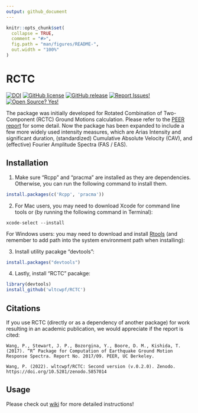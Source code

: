 ```yaml
---
output: github_document
---
```


<!-- README.md is generated from README.Rmd. Please edit that file -->

```r
knitr::opts_chunk$set(
  collapse = TRUE,
  comment = "#>",
  fig.path = "man/figures/README-",
  out.width = "100%"
)
```
# RCTC

<!-- badges: start -->
[![DOI](https://img.shields.io/badge/DOI-10.5281/zenodo.4792447-0096FF.svg)](https://zenodo.org/badge/latestdoi/103871397)
[![GitHub license](https://img.shields.io/badge/License-MIT-green.svg)](https://github.com/wltcwpf/RCTC/blob/master/LICENSE)
[![GitHub release](https://img.shields.io/badge/Release-v1.0.0-blue.svg)](https://github.com/wltcwpf/RCTC/releases)
[![Report Issues!](https://img.shields.io/badge/Report%20Issues-Here-1abc9c.svg)](https://github.com/wltcwpf/RCTC/issues)
[![Open Source? Yes!](https://img.shields.io/badge/Open%20Source-Yes-green.svg)](https://github.com/wltcwpf/RCTC)
<!-- badges: end -->

The package was initially developed for Rotated Combination of Two-Component (RCTC) Ground Motions calculation. Please refer to the [PEER report](https://peer.berkeley.edu/sites/default/files/2017_09_stewart_9.10.18.pdf) for some detail. Now the package has been expanded to include a few more widely used intensity measures, which are Arias Intensity and significant duration, 
(standardized) Cumulative Absolute Velocity (CAV), and (effective) Fourier Amplitude Spectra (FAS / EAS).

## Installation

1. Make sure "Rcpp" and "pracma" are installed as they are dependencies. Otherwise, you can run the following command to install them.

``` r
install.packages(c('Rcpp', 'pracma'))
```

2. For Mac users, you may need to download Xcode for command line tools or (by running the following command in Terminal):

```
xcode-select --install
```

For Windows users: you may need to download and install [Rtools](https://cran.r-project.org/bin/windows/Rtools/) (and remember to add path into the system environment path when installing):


3. Install utility pacakge "devtools":

``` r
install.packages("devtools")
```

4. Lastly, install "RCTC" pacakge:

``` r
library(devtools)
install_github('wltcwpf/RCTC')
```

## Citations
If you use RCTC (directly or as a dependency of another package) for work resulting in an academic publication, we would appreciate if the report is cited:
```
Wang, P., Stewart, J. P., Bozorgina, Y., Boore, D. M., Kishida, T. (2017). “R” Package for Computation of Earthquake Ground Motion Response Spectra. Report No. 2017/09. PEER, UC Berkeley.
```
```
Wang, P. (2022). wltcwpf/RCTC: Second version (v.0.2.0). Zenodo. https://doi.org/10.5281/zenodo.5857014
```

## Usage 

Please check out [wiki](https://github.com/wltcwpf/RCTC/wiki) for more detailed instructions!
